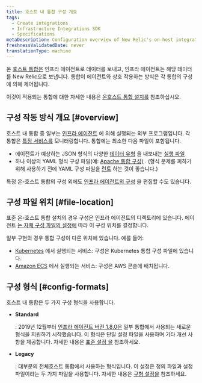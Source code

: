 ```yaml
---
title: 호스트 내 통합 구성 개요
tags:
  - Create integrations
  - Infrastructure Integrations SDK
  - Specifications
metaDescription: Configuration overview of New Relic's on-host integrations.
freshnessValidatedDate: never
translationType: machine
---
```


온 [호스트 통합은](/docs/infrastructure/host-integrations/installation/install-infrastructure-host-integrations) 인프라 에이전트로 데이터를 보내고, 인프라 에이전트는 해당 데이터를 New Relic으로 보냅니다. 통합이 에이전트와 상호 작용하는 방식은 각 통합의 구성에 의해 제어됩니다.

이것이 적용되는 통합에 대한 자세한 내용은 [온호스트 통합 설치를](/docs/infrastructure/host-integrations/installation/install-infrastructure-host-integrations) 참조하십시오.

## 구성 작동 방식 개요 [#overview]

호스트 내 통합 중 일부는 [인프라 에이전트](/docs/infrastructure/install-configure-infrastructure/configuration/configure-infrastructure-agent) 에 의해 실행되는 외부 프로그램입니다. 각 통합은 [특정 서비스를](/docs/integrations/host-integrations/host-integrations-list) 모니터링합니다. 통합에는 최소한 다음 파일이 포함됩니다.

* 에이전트가 예상하는 JSON 형식의 다양한 [데이터 유형](/docs/integrations/new-relic-integrations/get-started/introduction-infrastructure-integrations#data-types) 을 내보내는 [실행 파일](/docs/infrastructure/infrastructure-integrations/custom-integrations/create-integration-executable-file)
* 하나 이상의 YAML 형식 구성 파일(예: [Apache 통합 구성)](/docs/integrations/host-integrations/host-integrations-list/kafka-monitoring-integration#config) . (형식 문제를 피하기 위해 사용하기 전에 YAML 구성 파일을 [린트](http://www.yamllint.com/) 하는 것이 좋습니다.)

특정 온-호스트 통합의 구성 외에도 [인프라 에이전트의 구성](/docs/infrastructure/install-infrastructure-agent/configuration/configure-infrastructure-agent) 을 편집할 수도 있습니다.

## 구성 파일 위치 [#file-location]

표준 온-호스트 통합 설치의 경우 구성은 인프라 에이전트의 디렉토리에 있습니다. 에이전트 [는 자체 구성 파일의 설정에](/docs/infrastructure/install-configure-manage-infrastructure/configuration/infrastructure-configuration-settings#plugin-dir) 따라 이 구성 위치를 결정합니다.

일부 구현의 경우 통합 구성이 다른 위치에 있습니다. 예를 들어:

* [Kubernetes](/docs/integrations/kubernetes-integration/link-apps-services/monitor-services-running-kubernetes) 에서 실행되는 서비스: 구성은 Kubernetes 통합 구성 파일에 있습니다.
* [Amazon ECS](/docs/integrations/host-integrations/host-integrations-list/monitor-services-running-amazon-ecs) 에서 실행되는 서비스: 구성은 AWS 콘솔에 배치됩니다.

## 구성 형식 [#config-formats]

호스트 내 통합은 두 가지 구성 형식을 사용합니다.

* <DNT>**Standard**</DNT>

  : 2019년 12월부터 [인프라 에이전트 버전 1.8.0은](/docs/release-notes/infrastructure-release-notes/infrastructure-agent-release-notes) 일부 통합에서 사용되는 새로운 형식을 지원하기 시작했습니다. 이 형식은 단일 설정 파일을 사용하며 기타 개선 사항을 제공합니다. 자세한 내용은 [표준 설정 을](/docs/create-integrations/infrastructure-integrations-sdk/specifications/host-integrations-standard-configuration-format) 참조하세요.

* <DNT>**Legacy**</DNT>

  : 대부분의 전체호스트 통합에서 사용하는 형식입니다. 이 설정은 정의 파일과 설정 파일이라는 두 가지 파일을 사용합니다. 자세한 내용은 [구형 설정을](/docs/create-integrations/infrastructure-integrations-sdk/specifications/host-integrations-legacy-configuration-format/) 참조하세요.